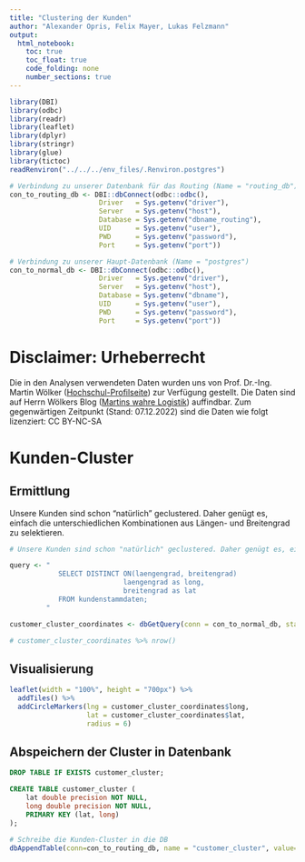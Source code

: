 ```yaml
---
title: "Clustering der Kunden"
author: "Alexander Opris, Felix Mayer, Lukas Felzmann"
output:
  html_notebook:
    toc: true
    toc_float: true
    code_folding: none
    number_sections: true
---
```




```r
library(DBI)
library(odbc)
library(readr)
library(leaflet)
library(dplyr)
library(stringr)
library(glue)
library(tictoc)
readRenviron("../../../env_files/.Renviron.postgres")
```

```r
# Verbindung zu unserer Datenbank für das Routing (Name = "routing_db")
con_to_routing_db <- DBI::dbConnect(odbc::odbc(),
                      Driver   = Sys.getenv("driver"),
                      Server   = Sys.getenv("host"),
                      Database = Sys.getenv("dbname_routing"),
                      UID      = Sys.getenv("user"),
                      PWD      = Sys.getenv("password"),
                      Port     = Sys.getenv("port"))

# Verbindung zu unserer Haupt-Datenbank (Name = "postgres")
con_to_normal_db <- DBI::dbConnect(odbc::odbc(),
                      Driver   = Sys.getenv("driver"),
                      Server   = Sys.getenv("host"),
                      Database = Sys.getenv("dbname"),
                      UID      = Sys.getenv("user"),
                      PWD      = Sys.getenv("password"),
                      Port     = Sys.getenv("port"))
```


# Disclaimer: Urheberrecht
Die in den Analysen verwendeten Daten wurden uns von Prof. Dr.-Ing. Martin Wölker ([Hochschul-Profilseite](https://www.hs-kl.de/hochschule/profil/personenverzeichnis/detailanzeige-personen/person/martin-woelker)) zur Verfügung gestellt. Die Daten sind auf Herrn Wölkers Blog ([Martins wahre Logistik](https://martins-wahre-logistik.blogspot.com/2022/10/logistics-case-studies-der-lieferschein.html)) auffindbar. Zum gegenwärtigen Zeitpunkt (Stand: 07.12.2022) sind die Daten wie folgt lizenziert: CC BY-NC-SA





# Kunden-Cluster
## Ermittlung
Unsere Kunden sind schon "natürlich" geclustered. Daher genügt es, einfach die unterschiedlichen Kombinationen aus Längen- und Breitengrad zu selektieren.
```r
# Unsere Kunden sind schon "natürlich" geclustered. Daher genügt es, einfach die unterschiedlichen Kombinationen aus Längen- und Breitengrad zu selektieren.

query <- "
            SELECT DISTINCT ON(laengengrad, breitengrad) 
          					laengengrad as long,
          					breitengrad as lat
            FROM kundenstammdaten;
         "

customer_cluster_coordinates <- dbGetQuery(conn = con_to_normal_db, statement = query)
```


```r
# customer_cluster_coordinates %>% nrow()
```

## Visualisierung
```r
leaflet(width = "100%", height = "700px") %>%
  addTiles() %>% 
  addCircleMarkers(lng = customer_cluster_coordinates$long,
                   lat = customer_cluster_coordinates$lat,
                   radius = 6)
```


## Abspeichern der Cluster in Datenbank
```sql
DROP TABLE IF EXISTS customer_cluster;

CREATE TABLE customer_cluster (
	lat double precision NOT NULL,
	long double precision NOT NULL,
	PRIMARY KEY (lat, long)
);
```

```r
# Schreibe die Kunden-Cluster in die DB
dbAppendTable(conn=con_to_routing_db, name = "customer_cluster", value=customer_cluster_coordinates)
```




